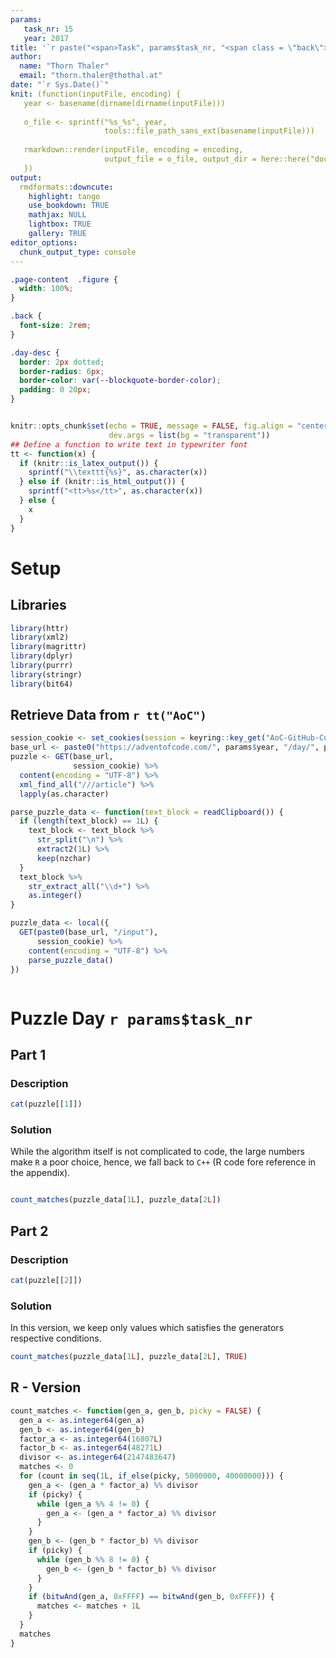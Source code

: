 ```yaml
---
params:
   task_nr: 15
   year: 2017
title: '`r paste("<span>Task", params$task_nr, "<span class = \"back\"><a href = \"index.html\">", fontawesome::fa("home"), "</a></span></span>")`'
author: 
  name: "Thorn Thaler"
  email: "thorn.thaler@thothal.at"
date: "`r Sys.Date()`"
knit: (function(inputFile, encoding) {
   year <- basename(dirname(dirname(inputFile)))
   
   o_file <- sprintf("%s_%s", year, 
                     tools::file_path_sans_ext(basename(inputFile)))
                     
   rmarkdown::render(inputFile, encoding = encoding, 
                     output_file = o_file, output_dir = here::here("docs"))
   })
output: 
  rmdformats::downcute:
    highlight: tango
    use_bookdown: TRUE
    mathjax: NULL
    lightbox: TRUE
    gallery: TRUE
editor_options: 
  chunk_output_type: console
---
```


```css
.page-content  .figure {
  width: 100%;
}

.back {
  font-size: 2rem;
}

.day-desc {
  border: 2px dotted;
  border-radius: 6px;
  border-color: var(--blockquote-border-color);
  padding: 0 20px;
}
```

```js
```

```r
knitr::opts_chunk$set(echo = TRUE, message = FALSE, fig.align = "center",
                      dev.args = list(bg = "transparent"))
## Define a function to write text in typewriter font
tt <- function(x) {
  if (knitr::is_latex_output()) {
    sprintf("\\texttt{%s}", as.character(x))
  } else if (knitr::is_html_output()) {
    sprintf("<tt>%s</tt>", as.character(x))
  } else {
    x
  }
}

```

# Setup

## Libraries

```r
library(httr)
library(xml2)
library(magrittr)
library(dplyr)
library(purrr)
library(stringr)
library(bit64)
```

## Retrieve Data from `r tt("AoC")`


```r
session_cookie <- set_cookies(session = keyring::key_get("AoC-GitHub-Cookie"))
base_url <- paste0("https://adventofcode.com/", params$year, "/day/", params$task_nr)
puzzle <- GET(base_url,
              session_cookie) %>% 
  content(encoding = "UTF-8") %>% 
  xml_find_all("///article") %>% 
  lapply(as.character)

parse_puzzle_data <- function(text_block = readClipboard()) {
  if (length(text_block) == 1L) {
    text_block <- text_block %>% 
      str_split("\n") %>% 
      extract2(1L) %>% 
      keep(nzchar)
  }
  text_block %>% 
    str_extract_all("\\d+") %>% 
    as.integer()
}

puzzle_data <- local({
  GET(paste0(base_url, "/input"),
      session_cookie) %>% 
    content(encoding = "UTF-8") %>% 
    parse_puzzle_data()
})
```

```r
```

# Puzzle Day `r params$task_nr`

## Part 1

### Description

```r
cat(puzzle[[1]])
```

### Solution

While the algorithm itself is not complicated to code, the large numbers make `R` a poor
choice, hence, we fall back to `C++` (R code fore reference in the appendix).

```Rcpp
```

```r
count_matches(puzzle_data[1L], puzzle_data[2L])
```

## Part 2

### Description

```r
cat(puzzle[[2]])
```

### Solution

In this version, we keep only values which satisfies the generators respective conditions.

```r
count_matches(puzzle_data[1L], puzzle_data[2L], TRUE)
```

## R - Version

```r
count_matches <- function(gen_a, gen_b, picky = FALSE) {
  gen_a <- as.integer64(gen_a)
  gen_b <- as.integer64(gen_b)
  factor_a <- as.integer64(16807L)
  factor_b <- as.integer64(48271L)
  divisor <- as.integer64(2147483647)
  matches <- 0
  for (count in seq(1L, if_else(picky, 5000000, 40000000))) {
    gen_a <- (gen_a * factor_a) %% divisor
    if (picky) {
      while (gen_a %% 4 != 0) {
        gen_a <- (gen_a * factor_a) %% divisor
      }
    }
    gen_b <- (gen_b * factor_b) %% divisor
    if (picky) {
      while (gen_b %% 8 != 0) {
        gen_b <- (gen_b * factor_b) %% divisor
      }
    }
    if (bitwAnd(gen_a, 0xFFFF) == bitwAnd(gen_b, 0xFFFF)) {
      matches <- matches + 1L
    }
  }
  matches
}
```
